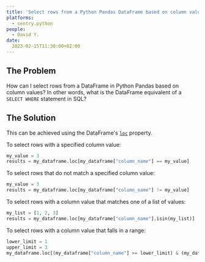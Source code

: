 ```yaml
---
title: 'Select rows from a Python Pandas DataFrame based on column values'
platforms: 
  - sentry.python
people: 
  - David Y.
date: 
  2023-02-15T11:30:00+02:00
---
```


## The Problem

How can I select rows from a DataFrame in Python Pandas based on column values? In other words, what is the DataFrame equivalent of a `SELECT WHERE` statement in SQL?

## The Solution

This can be achieved using the DataFrame's [`loc`](https://pandas.pydata.org/docs/reference/api/pandas.DataFrame.loc.html#pandas.DataFrame.loc) property.

To select rows with a specified column value:

```python
my_value = 3
results = my_dataframe.loc[my_dataframe["column_name"] == my_value]
```

To select rows that do not match a specified column value:

```python
my_value = 3
results = my_dataframe.loc[my_dataframe["column_name"] != my_value]
```

To select rows with a column value that matches one of a list of values:

```python
my_list = [1, 2, 3]
results = my_dataframe.loc[my_dataframe["column_name"].isin(my_list)]
```

To select rows with a column value that falls in a range:

```python
lower_limit = 1
upper_limit = 3
my_dataframe.loc[(my_dataframe["column_name"] >= lower_limit) & (my_dataframe["column_name"] <= upper_limit)]
```
